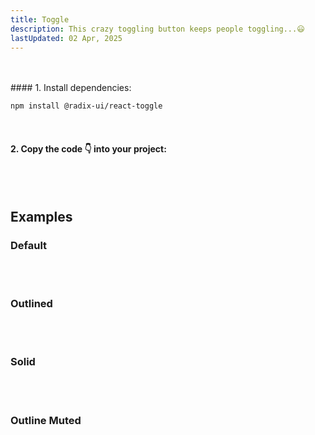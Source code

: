 ```yaml
---
title: Toggle
description: This crazy toggling button keeps people toggling...😃
lastUpdated: 02 Apr, 2025
---
```


<ComponentShowcase name="toggle-style-default" />
<br />
<br />

<ComponentInstall>
  <ComponentInstall.Cli npmCommand="npx shadcn@latest add 'https://retroui.dev/r/toggle.json'" />
  <ComponentInstall.Manual>
#### 1. Install dependencies:

```sh
npm install @radix-ui/react-toggle
```

<br />

#### 2. Copy the code 👇 into your project:

<ComponentSource name="toggle" />
    </ComponentInstall.Manual>

</ComponentInstall>

<br />
<br />

## Examples

### Default

<ComponentShowcase name="toggle-style-default" />
<br />
<br />

### Outlined

<ComponentShowcase name="toggle-style-outlined" />
<br />
<br />

### Solid

<ComponentShowcase name="toggle-style-solid" />
<br />
<br />

### Outline Muted

<ComponentShowcase name="toggle-style-outline-muted" />
